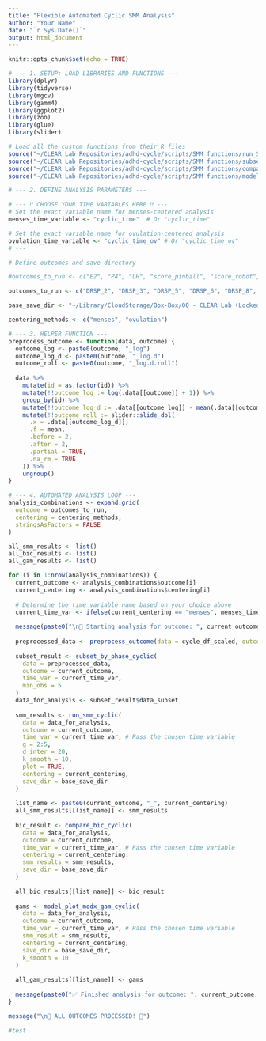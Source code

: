 ```yaml
---
title: "Flexible Automated Cyclic SMM Analysis"
author: "Your Name"
date: "`r Sys.Date()`"
output: html_document
---
```


```r
knitr::opts_chunk$set(echo = TRUE)

# --- 1. SETUP: LOAD LIBRARIES AND FUNCTIONS ---
library(dplyr)
library(tidyverse)
library(mgcv)
library(gamm4)
library(ggplot2)
library(zoo)
library(glue)
library(slider)

# Load all the custom functions from their R files
source("~/CLEAR Lab Repositories/adhd-cycle/scripts/SMM functions/run_SMM_cyclic.R")
source("~/CLEAR Lab Repositories/adhd-cycle/scripts/SMM functions/subset_by_phase_cyclic.R")
source("~/CLEAR Lab Repositories/adhd-cycle/scripts/SMM functions/compare_bic_cyclic.R")
source("~/CLEAR Lab Repositories/adhd-cycle/scripts/SMM functions/model_plot_modx_gam_cyclic.R")

```

```r
# --- 2. DEFINE ANALYSIS PARAMETERS ---

# --- ‼️ CHOOSE YOUR TIME VARIABLES HERE ‼️ ---
# Set the exact variable name for menses-centered analysis
menses_time_variable <- "cyclic_time"  # Or "cyclic_time"

# Set the exact variable name for ovulation-centered analysis
ovulation_time_variable <- "cyclic_time_ov" # Or "cyclic_time_ov"
# ---

# Define outcomes and save directory

#outcomes_to_run <- c("E2", "P4", "LH", "score_pinball", "score_robot", "BDEFS_WM_avg", "BDEFS_RI_avg", "CSS_Inatt", "CSS_Inatt_Count", "CSS_HypImp", "CSS_Imp_Count", "CSS_Hyp_Count", "DRSP_1", "DRSP_4", "DRSP_7") 

outcomes_to_run <- c("DRSP_2", "DRSP_3", "DRSP_5", "DRSP_6", "DRSP_8", "DEBQ_avg", "UPPS_NU_avg", "UPPS_Persev_avg", "UPPS_Premed_avg", "UPPS_Sens_avg", "UPPS_PU_avg")

base_save_dir <- "~/Library/CloudStorage/Box-Box/00 - CLEAR Lab (Locked Folders)/02 - Data Management, Analysis, and Papers/Studies_Projects/CYCLEADHD/03_analytic_projects/CYCADHD_PRIMARY/03_code_dataedits_output/SMMs"

centering_methods <- c("menses", "ovulation")
```



```r

# --- 3. HELPER FUNCTION ---
preprocess_outcome <- function(data, outcome) {
  outcome_log <- paste0(outcome, "_log")
  outcome_log_d <- paste0(outcome, "_log.d")
  outcome_roll <- paste0(outcome, "_log.d.roll")
  
  data %>%
    mutate(id = as.factor(id)) %>%
    mutate(!!outcome_log := log(.data[[outcome]] + 1)) %>%
    group_by(id) %>%
    mutate(!!outcome_log_d := .data[[outcome_log]] - mean(.data[[outcome_log]], na.rm = TRUE)) %>%
    mutate(!!outcome_roll := slider::slide_dbl(
      .x = .data[[outcome_log_d]],
      .f = mean,
      .before = 2,
      .after = 2,
      .partial = TRUE,
      .na_rm = TRUE
    )) %>%
    ungroup()
}

```

```r
# --- 4. AUTOMATED ANALYSIS LOOP ---
analysis_combinations <- expand.grid(
  outcome = outcomes_to_run,
  centering = centering_methods,
  stringsAsFactors = FALSE
)

all_smm_results <- list()
all_bic_results <- list()                                                              
all_gam_results <- list()

for (i in 1:nrow(analysis_combinations)) {
  current_outcome <- analysis_combinations$outcome[i]
  current_centering <- analysis_combinations$centering[i]
  
  # Determine the time variable name based on your choice above
  current_time_var <- ifelse(current_centering == "menses", menses_time_variable, ovulation_time_variable)
  
  message(paste0("\n🚀 Starting analysis for outcome: ", current_outcome, " (", current_centering, "-centered using '", current_time_var, "')"))
  
  preprocessed_data <- preprocess_outcome(data = cycle_df_scaled, outcome = current_outcome)
  
  subset_result <- subset_by_phase_cyclic(
    data = preprocessed_data,
    outcome = current_outcome,
    time_var = current_time_var,
    min_obs = 5
  )
  data_for_analysis <- subset_result$data_subset
  
  smm_results <- run_smm_cyclic(
    data = data_for_analysis,
    outcome = current_outcome,
    time_var = current_time_var, # Pass the chosen time variable
    g = 2:5,
    d_inter = 20,
    k_smooth = 10,
    plot = TRUE,
    centering = current_centering,
    save_dir = base_save_dir
  )
  
  list_name <- paste0(current_outcome, "_", current_centering)
  all_smm_results[[list_name]] <- smm_results
  
  bic_result <- compare_bic_cyclic(
    data = data_for_analysis,
    outcome = current_outcome,
    time_var = current_time_var, # Pass the chosen time variable
    centering = current_centering,
    smm_results = smm_results,
    save_dir = base_save_dir
  )
  
  all_bic_results[[list_name]] <- bic_result
  
  gams <- model_plot_modx_gam_cyclic(
    data = data_for_analysis,
    outcome = current_outcome,
    time_var = current_time_var, # Pass the chosen time variable
    smm_result = smm_results,
    centering = current_centering,
    save_dir = base_save_dir,
    k_smooth = 10
  )
  
  all_gam_results[[list_name]] <- gams
  
  message(paste0("✅ Finished analysis for outcome: ", current_outcome, " (", current_centering, "-centered)"))
}

message("\n🏁 ALL OUTCOMES PROCESSED! 🏁")
```


```r
#test
```




